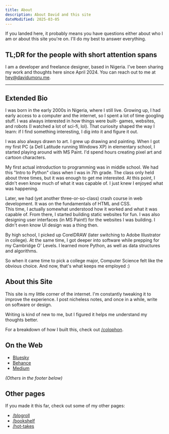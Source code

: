 ```yaml
---
title: About
description: About David and this site
dateModified: 2025-03-05
---
```


If you landed here, it probably means you have questions either about who I am
or about this site you're on. I'll do my best to answer everything.

## TL;DR for the people with short attention spans  

I am a developer and freelance designer, based in Nigeria. I've been sharing my work and thoughts here since April 2024. 
You can reach out to me at hey@davidumoru.me.  

***

## Extended Bio  

I was born in the early 2000s in Nigeria, where I still live.
Growing up, I had early access to a computer and the internet, so I spent a lot of time googling stuff.
I was always interested in how things were built- games, websites, and robots (I watched a lot of sci-fi, lol).
That curiosity shaped the way I learn: if I find something interesting, I dig into it and figure it out.

I was also always drawn to art. I grew up drawing and painting.
When I got my first PC (a Dell Latitude running Windows XP) in elementary school,
I started playing around with MS Paint. I'd spend hours creating pixel art and cartoon characters.

My first actual introduction to programming was in middle school.
We had this "Intro to Python" class when I was in 7th grade.
The class only held about three times, but it was enough to get me interested.
At this point, I didn't even know much of what it was capable of. I just knew I enjoyed what was happening.

Later, we had (yet another three-or-so-class) crash course in web development.
It was on the fundamentals of HTML and CSS.  
This time, I actually somewhat understood how it worked and what it was capable of.
From there, I started building static websites for fun.
I was also designing user interfaces (in MS Paint!) for the websites I was building.
I didn't even know UI design was a thing then.

By high school, I picked up CorelDRAW (later switching to Adobe Illustrator in college).
At the same time, I got deeper into software while prepping for my Cambridge O' Levels.
I learned more Python, as well as data structures and algorithms.

So when it came time to pick a college major, Computer Science felt like the obvious choice.
And now, that's what keeps me employed :)

## About this Site  

This site is my little corner of the internet. I'm constantly tweaking it to improve the experience.
I post nicheless notes, and once in a while, write on software or design.

Writing is kind of new to me, but I figured it helps me understand my thoughts better.

For a breakdown of how I built this, check out [/colophon](/colophon).

## On the Web  

- [Bluesky](https://bsky.app/profile/davidumoru.me)
- [Behance](https://www.behance.net/davidumoru/) 
- [Medium](https://medium.com/@davidumoru)

_(Others in the footer below)_  

## Other pages

If you made it this far, check out some of my other pages:

- [/blogroll](/blogroll)
- [/bookshelf](/bookshelf)
- [/hot-takes](/hot-takes)
